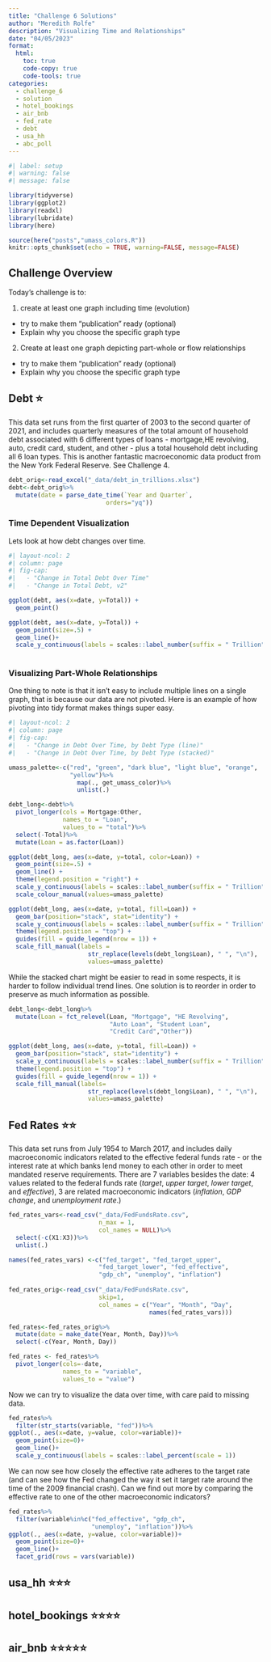 ```yaml
---
title: "Challenge 6 Solutions"
author: "Meredith Rolfe"
description: "Visualizing Time and Relationships"
date: "04/05/2023"
format:
  html:
    toc: true
    code-copy: true
    code-tools: true
categories:
  - challenge_6
  - solution
  - hotel_bookings
  - air_bnb
  - fed_rate
  - debt
  - usa_hh
  - abc_poll
---
```


```r
#| label: setup
#| warning: false
#| message: false

library(tidyverse)
library(ggplot2)
library(readxl)
library(lubridate)
library(here)

source(here("posts","umass_colors.R"))
knitr::opts_chunk$set(echo = TRUE, warning=FALSE, message=FALSE)
```

## Challenge Overview

Today's challenge is to:

1)  create at least one graph including time (evolution)
   - try to make them "publication" ready (optional)
   - Explain why you choose the specific graph type
2)  Create at least one graph depicting part-whole or flow relationships
   - try to make them "publication" ready (optional)
   - Explain why you choose the specific graph type

:::{.panel-tabset}

## Debt ⭐

This data set runs from the first quarter of 2003 to the second quarter of 2021, and includes quarterly measures of the total amount of household debt associated with 6 different types of loans - mortgage,HE revolving, auto, credit card, student, and other - plus a total household debt including all 6 loan types. This is another fantastic macroeconomic data product from the New York Federal Reserve. See Challenge 4.

```r
debt_orig<-read_excel("_data/debt_in_trillions.xlsx")
debt<-debt_orig%>%
  mutate(date = parse_date_time(`Year and Quarter`, 
                           orders="yq"))
```

### Time Dependent Visualization

Lets look at how debt changes over time.

```r
#| layout-ncol: 2
#| column: page
#| fig-cap: 
#|   - "Change in Total Debt Over Time"
#|   - "Change in Total Debt, v2"

ggplot(debt, aes(x=date, y=Total)) +
  geom_point()

ggplot(debt, aes(x=date, y=Total)) +
  geom_point(size=.5) +
  geom_line()+
  scale_y_continuous(labels = scales::label_number(suffix = " Trillion"))
  
```
### Visualizing Part-Whole Relationships

One thing to note is that it isn't easy to include multiple lines on a single graph, that is because our data are not pivoted. Here is an example of how pivoting into tidy format makes things super easy. 

```r
#| layout-ncol: 2
#| column: page
#| fig-cap: 
#|   - "Change in Debt Over Time, by Debt Type (line)"
#|   - "Change in Debt Over Time, by Debt Type (stacked)"

umass_palette<-c("red", "green", "dark blue", "light blue", "orange", 
                 "yellow")%>%
                   map(., get_umass_color)%>%
                   unlist(.)

debt_long<-debt%>%
  pivot_longer(cols = Mortgage:Other,
               names_to = "Loan", 
               values_to = "total")%>%
  select(-Total)%>%
  mutate(Loan = as.factor(Loan))

ggplot(debt_long, aes(x=date, y=total, color=Loan)) +
  geom_point(size=.5) +
  geom_line() +
  theme(legend.position = "right") +
  scale_y_continuous(labels = scales::label_number(suffix = " Trillion")) +
  scale_colour_manual(values=umass_palette)

ggplot(debt_long, aes(x=date, y=total, fill=Loan)) +
  geom_bar(position="stack", stat="identity") +
  scale_y_continuous(labels = scales::label_number(suffix = " Trillion"))+
  theme(legend.position = "top") +
  guides(fill = guide_legend(nrow = 1)) +
  scale_fill_manual(labels =
                      str_replace(levels(debt_long$Loan), " ", "\n"),
                      values=umass_palette)
```

While the stacked chart might be easier to read in some respects, it is harder to follow individual trend lines. One solution is to reorder in order to preserve as much information as possible.

```r
debt_long<-debt_long%>%
  mutate(Loan = fct_relevel(Loan, "Mortgage", "HE Revolving",
                            "Auto Loan", "Student Loan",  
                            "Credit Card","Other"))

ggplot(debt_long, aes(x=date, y=total, fill=Loan)) +
  geom_bar(position="stack", stat="identity") +
  scale_y_continuous(labels = scales::label_number(suffix = " Trillion"))+
  theme(legend.position = "top") +
  guides(fill = guide_legend(nrow = 1)) +
  scale_fill_manual(labels=
                      str_replace(levels(debt_long$Loan), " ", "\n"),
                      values=umass_palette)
```
## Fed Rates ⭐⭐

This data set runs from July 1954 to March 2017, and includes daily macroeconomic indicators related to the effective federal funds rate - or the interest rate at which banks lend money to each other in order to meet mandated reserve requirements. There are 7 variables besides the date: 4 values related to the federal funds rate (*target*, *upper target*, *lower target*, and *effective*), 3 are related macroeconomic indicators (*inflation*, *GDP change*, and *unemployment rate*.)

```r
fed_rates_vars<-read_csv("_data/FedFundsRate.csv",
                         n_max = 1,
                         col_names = NULL)%>%
  select(-c(X1:X3))%>%
  unlist(.)

names(fed_rates_vars) <-c("fed_target", "fed_target_upper",
                         "fed_target_lower", "fed_effective",
                         "gdp_ch", "unemploy", "inflation")
      
fed_rates_orig<-read_csv("_data/FedFundsRate.csv",
                         skip=1,
                         col_names = c("Year", "Month", "Day", 
                                       names(fed_rates_vars)))

fed_rates<-fed_rates_orig%>%
  mutate(date = make_date(Year, Month, Day))%>%
  select(-c(Year, Month, Day))

fed_rates <- fed_rates%>%
  pivot_longer(cols=-date, 
               names_to = "variable",
               values_to = "value")
```
Now we can try to visualize the data over time, with care paid to missing data.

```r
fed_rates%>%
  filter(str_starts(variable, "fed"))%>%
ggplot(., aes(x=date, y=value, color=variable))+
  geom_point(size=0)+
  geom_line()+
  scale_y_continuous(labels = scales::label_percent(scale = 1))

```

We can now see how closely the effective rate adheres to the target rate (and can see how the Fed changed the way it set it target rate around the time of the 2009 financial crash). Can we find out more by comparing the effective rate to one of the other macroeconomic indicators?

```r
fed_rates%>%
  filter(variable%in%c("fed_effective", "gdp_ch", 
                       "unemploy", "inflation"))%>%
ggplot(., aes(x=date, y=value, color=variable))+
  geom_point(size=0)+
  geom_line()+
  facet_grid(rows = vars(variable))
```

## usa_hh ⭐⭐⭐


## hotel_bookings ⭐⭐⭐⭐


## air_bnb  ⭐⭐⭐⭐⭐

:::
